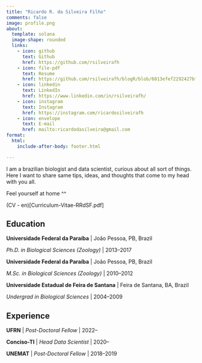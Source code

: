 ```yaml
---
title: "Ricardo R. da Silveira Filho"
comments: false
image: profile.png
about:
  template: solana
  image-shape: rounded
  links:
    - icon: github
      text: Github
      href: https://github.com/rsilveirafh
    - icon: file-pdf
      text: Resume
      href: https://github.com/rsilveirafh/blogR/blob/6013efef2292427bfbead7f12d6dcff443c1be08/Curriculum-Vitae-RRdSF.pdf
    - icon: linkedin
      text: LinkedIn
      href: https://www.linkedin.com/in/rsilveirafh/
    - icon: instagram
      text: Instagram
      href: https://instagram.com/ricardosilveirafh
    - icon: envelope
      text: E-mail
      href: mailto:ricardodasilveira@gmail.com
format:
  html:
    include-after-body: footer.html

---
```


I am a brazilian biologist and data scientist, curious about all sort of things. Here I want to share same tips, ideas, and thoughts that come to my head with you all.

Feel yourself at home ^^

(CV - en)[Curriculum-Vitae-RRdSF.pdf]


## Education

**Universidade Federal da Paraíba** | João Pessoa, PB, Brazil

*Ph.D. in Biological Sciences (Zoology)* | 2013--2017


**Universidade Federal da Paraíba** | João Pessoa, PB, Brazil

*M.Sc. in Biological Sciences (Zoology)* | 2010--2012

**Universidade Estadual de Feira de Santana** | Feira de Santana, BA, Brazil

*Undergrad in Biological Sciences* | 2004--2009



## Experience

**UFRN** | *Post-Doctoral Fellow* | 2022--

**Conciso-TI** | *Head Data Scientist* | 2020--

**UNEMAT** | *Post-Doctoral Fellow* | 2018--2019












